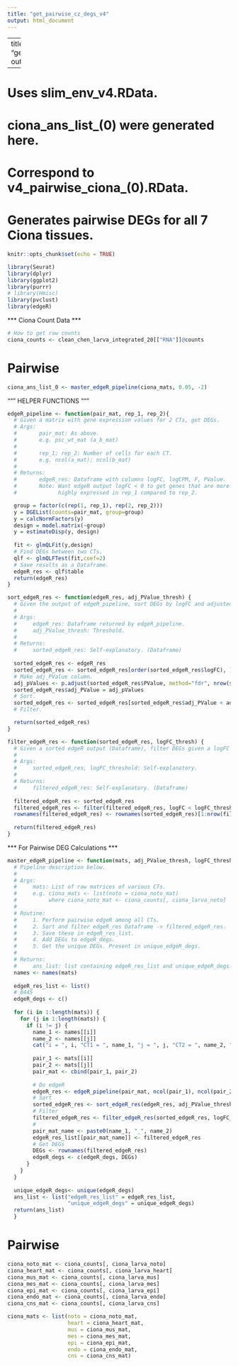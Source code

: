 ```yaml
---
title: "get_pairwise_cz_degs_v4"
output: html_document
---
```

---
title: "get_pairwise_zeb_ciona_degs"
output: html_document

---

# Uses slim_env_v4.RData.

# ciona_ans_list_(0) were generated here.
# Correspond to v4_pairwise_ciona_(0).RData.

# Generates pairwise DEGs for all 7 Ciona tissues.   

```r
knitr::opts_chunk$set(echo = TRUE)
```

```r
library(Seurat)
library(dplyr)
library(ggplot2)
library(purrr)
# library(Hmisc)
library(pvclust)
library(edgeR)
```

*** Ciona Count Data ***

```r
# How to get raw counts
ciona_counts <- clean_chen_larva_integrated_20[["RNA"]]@counts
```

# Pairwise 
```r
ciona_ans_list_0 <- master_edgeR_pipeline(ciona_mats, 0.05, -2)
```

"""
HELPER FUNCTIONS
"""
```r
edgeR_pipeline <- function(pair_mat, rep_1, rep_2){
  # Given a matrix with gene expression values for 2 CTs, get DEGs.
  # Args:
  #       pair_mat: As above.
  #       e.g. psc_wt_mat (a_b_mat)
  #
  #       rep_1; rep_2: Number of cells for each CT. 
  #       e.g. ncol(a_mat); ncol(b_mat)
  #
  # Returns:
  #       edgeR_res: Dataframe with columns logFC, logCPM, F, PValue.
  #       Note: Want edgeR output logFC < 0 to get genes that are more 
  #             highly expressed in rep_1 compared to rep_2.  

  group = factor(c(rep(1, rep_1), rep(2, rep_2)))
  y = DGEList(counts=pair_mat, group=group)
  y = calcNormFactors(y)
  design = model.matrix(~group)
  y = estimateDisp(y, design)
  
  fit <- glmQLFit(y,design)
  # Find DEGs between two CTs.
  qlf <- glmQLFTest(fit,coef=2)
  # Save results as a Dataframe.
  edgeR_res <- qlf$table
  return(edgeR_res)
}
```

```r
sort_edgeR_res <- function(edgeR_res, adj_PValue_thresh) {
  # Given the output of edgeR_pipeline, sort DEGs by logFC and adjusted p-value.
  # 
  # Args:
  #     edgeR_res: Dataframe returned by edgeR_pipeline.
  #     adj_PValue_thresh: Threshold.
  #
  # Returns:
  #     sorted_edgeR_res: Self-explanatory. (Dataframe)
  
  sorted_edgeR_res <- edgeR_res
  sorted_edgeR_res <- sorted_edgeR_res[order(sorted_edgeR_res$logFC), ]
  # Make adj_PValue column. 
  adj_pValues <- p.adjust(sorted_edgeR_res$PValue, method="fdr", nrow(sorted_edgeR_res))
  sorted_edgeR_res$adj_PValue = adj_pValues
  # Sort. 
  sorted_edgeR_res <- sorted_edgeR_res[sorted_edgeR_res$adj_PValue < adj_PValue_thresh, ]
  # Filter. 

  return(sorted_edgeR_res)
}
```

```r
filter_edgeR_res <- function(sorted_edgeR_res, logFC_thresh) {
  # Given a sorted edgeR output (Dataframe), filter DEGs given a logFC threshold.
  #
  # Args:
  #     sorted_edgeR_res, logFC_threshold: Self-explanatory.
  #
  # Returns:
  #     filtered_edgeR_res: Self-explanatory. (Dataframe)
  
  filtered_edgeR_res <- sorted_edgeR_res
  filtered_edgeR_res <- filter(filtered_edgeR_res, logFC < logFC_thresh)
  rownames(filtered_edgeR_res) <- rownames(sorted_edgeR_res)[1:nrow(filtered_edgeR_res)]
  
  return(filtered_edgeR_res)
} 
```

*** For Pairwise DEG Calculations ***

```r
master_edgeR_pipeline <- function(mats, adj_PValue_thresh, logFC_thresh) {
  # Pipeline description below.
  # 
  # Args:
  #     mats: List of raw matrices of various CTs.
  #     e.g. ciona_mats <- list(noto = ciona_noto_mat)
  #          where ciona_noto_mat <- ciona_counts[, ciona_larva_noto]
  #
  # Routine:
  #     1. Perform pairwise edgeR among all CTs.
  #     2. Sort and filter edgeR_res Dataframe -> filtered_edgeR_res.
  #     3. Save these in edgeR_res_list.
  #     4. Add DEGs to edgeR_degs.
  #     5. Get the unique DEGs. Present in unique_edgeR_degs.
  #
  # Returns:
  #     ans_list: list containing edgeR_res_list and unique_edgeR_degs.
  names <- names(mats)
  
  edgeR_res_list <- list()
  # 8445
  edgeR_degs <- c()
    
  for (i in 1:length(mats)) {
    for (j in 1:length(mats)) {
      if (i != j) {
        name_1 <- names[[i]]
        name_2 <- names[[j]]
        cat("i = ", i, "CT1 = ", name_1, "j = ", j, "CT2 = ", name_2, "\n\n")
        
        pair_1 <- mats[[i]]
        pair_2 <- mats[[j]] 
        pair_mat <- cbind(pair_1, pair_2)
        
        # Do edgeR 
        edgeR_res <- edgeR_pipeline(pair_mat, ncol(pair_1), ncol(pair_2))
        # Sort
        sorted_edgeR_res <- sort_edgeR_res(edgeR_res, adj_PValue_thresh)
        # Filter
        filtered_edgeR_res <- filter_edgeR_res(sorted_edgeR_res, logFC_thresh)
        # 
        pair_mat_name <- paste0(name_1, "_", name_2)
        edgeR_res_list[[pair_mat_name]] <- filtered_edgeR_res
        # Get DEGs
        DEGs <- rownames(filtered_edgeR_res)
        edgeR_degs <- c(edgeR_degs, DEGs)
      }
    }
  }
  
  unique_edgeR_degs<- unique(edgeR_degs)
  ans_list <- list("edgeR_res_list" = edgeR_res_list,
                   "unique_edgeR_degs" = unique_edgeR_degs)
  return(ans_list)
  }
```


# Pairwise 
```r
ciona_noto_mat <- ciona_counts[, ciona_larva_noto]
ciona_heart_mat <- ciona_counts[, ciona_larva_heart]
ciona_mus_mat <- ciona_counts[, ciona_larva_mus]
ciona_mes_mat <- ciona_counts[, ciona_larva_mes]
ciona_epi_mat <- ciona_counts[, ciona_larva_epi]
ciona_endo_mat <- ciona_counts[, ciona_larva_endo]
ciona_cns_mat <- ciona_counts[, ciona_larva_cns]

ciona_mats <- list(noto = ciona_noto_mat,
                   heart = ciona_heart_mat,
                   mus = ciona_mus_mat,
                   mes = ciona_mes_mat,
                   epi = ciona_epi_mat,
                   endo = ciona_endo_mat,
                   cns = ciona_cns_mat)
```
